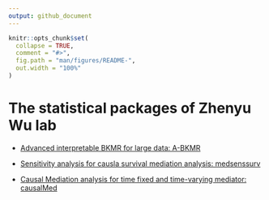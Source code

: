 ```yaml
---
output: github_document
---
```


<!-- README.md is generated from README.Rmd. Please edit that file -->

```r
knitr::opts_chunk$set(
  collapse = TRUE,
  comment = "#>",
  fig.path = "man/figures/README-",
  out.width = "100%"
)
```



<!-- badges: start -->
<!-- badges: end -->

# The statistical packages of Zhenyu Wu lab

- [Advanced interpretable BKMR for large data: A-BKMR](https://github.com/Guo-yi-y/A-BKMR)

- [Sensitivity analysis for causla survival mediation analysis: medsenssurv](https://github.com/Guo-yi-y/medsenssurv)

- [Causal Mediation analysis for time fixed and time-varying mediator: causalMed](https://github.com/adayim/causalMed/tree/dev)

